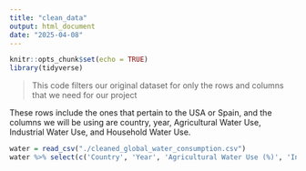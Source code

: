 ```yaml
---
title: "clean_data"
output: html_document
date: "2025-04-08"
---
```


```r
knitr::opts_chunk$set(echo = TRUE)
library(tidyverse)
```

> This code filters our original dataset for only the rows and columns that we need for our project

These rows include the ones that pertain to the USA or Spain, and the columns we will be using are country, year, Agricultural Water Use, Industrial Water Use, and Household Water Use.

```r
water = read_csv("./cleaned_global_water_consumption.csv")
water %>% select(c('Country', 'Year', 'Agricultural Water Use (%)', 'Industrial Water Use (%)', 'Household Water Use (%)')) %>% filter(Country == "Spain" | Country == "USA")
```